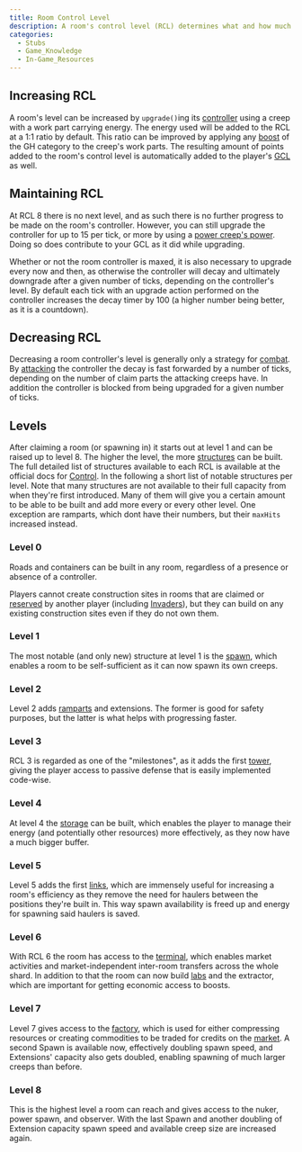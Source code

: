 ```yaml
---
title: Room Control Level
description: A room's control level (RCL) determines what and how much a player can build in a given room, and ultimately how useful it will be to the player. It only applies to owned rooms, and it can be upgraded by a creep using energy. When a room is first claimed, it is at RCL 1. Each level takes exponentially more energy to complete, until the transition from RCL 7 to 8, which costs 10,935,000 energy.
categories:
  - Stubs
  - Game_Knowledge
  - In-Game_Resources
---
```


## Increasing RCL

A room's level can be increased by `upgrade()`ing its [controller](/StructureController) using a creep with a work part carrying energy. The energy used will be added to the RCL at a 1:1 ratio by default. This ratio can be improved by applying any [boost](/Boosts) of the GH category to the creep's work parts. The resulting amount of points added to the room's control level is automatically added to the player's [GCL](/Global_Control_Level) as well.

## Maintaining RCL

At RCL 8 there is no next level, and as such there is no further progress to be made on the room's controller. However, you can still upgrade the controller for up to 15 per tick, or more by using a [power creep's power](/Power#operate_controller). Doing so does contribute to your GCL as it did while upgrading.

Whether or not the room controller is maxed, it is also necessary to upgrade every now and then, as otherwise the controller will decay and ultimately downgrade after a given number of ticks, depending on the controller's level. By default each tick with an upgrade action performed on the controller increases the decay timer by 100 (a higher number being better, as it is a countdown).

## Decreasing RCL

Decreasing a room controller's level is generally only a strategy for [combat](/Combat). By [attacking](https://docs.screeps.com/control.html#Attacking-controllers) the controller the decay is fast forwarded by a number of ticks, depending on the number of claim parts the attacking creeps have. In addition the controller is blocked from being upgraded for a given number of ticks.

## Levels

After claiming a room (or spawning in) it starts out at level 1 and can be raised up to level 8. The higher the level, the more [structures](/Structure) can be built. The full detailed list of structures available to each RCL is available at the official docs for [Control](https://docs.screeps.com/control.html#Available-structures-per-RCL). In the following a short list of notable structures per level. Note that many structures are not available to their full capacity from when they're first introduced. Many of them will give you a certain amount to be able to be built and add more every or every other level. One exception are ramparts, which dont have their numbers, but their `maxHits` increased instead.

### Level 0

Roads and containers can be built in any room, regardless of a presence or absence of a controller.

Players cannot create construction sites in rooms that are claimed or [reserved](/Reservation) by another player (including [Invaders](/Invader)), but they can build on any existing construction sites even if they do not own them.

### Level 1

The most notable (and only new) structure at level 1 is the [spawn](/StructureSpawn), which enables a room to be self-sufficient as it can now spawn its own creeps.

### Level 2

Level 2 adds [ramparts](/Defensive_Structures#StructureRampart) and extensions. The former is good for safety purposes, but the latter is what helps with progressing faster.

### Level 3

RCL 3 is regarded as one of the "milestones", as it adds the first [tower](/StructureTower), giving the player access to passive defense that is easily implemented code-wise.

### Level 4

At level 4 the [storage](/StructureStorage) can be built, which enables the player to manage their energy (and potentially other resources) more effectively, as they now have a much bigger buffer.

### Level 5

Level 5 adds the first [links](/StructureLink), which are immensely useful for increasing a room's efficiency as they remove the need for haulers between the positions they're built in. This way spawn availability is freed up and energy for spawning said haulers is saved.

### Level 6

With RCL 6 the room has access to the [terminal](/StructureTerminal), which enables market activities and market-independent inter-room transfers across the whole shard. In addition to that the room can now build [labs](/StructureLab) and the extractor, which are important for getting economic access to boosts.

### Level 7

Level 7 gives access to the [factory](/StructureFactory), which is used for either compressing resources or creating commodities to be traded for credits on the [market](/Market). A second Spawn is available now, effectively doubling spawn speed, and Extensions' capacity also gets doubled, enabling spawning of much larger creeps than before.

### Level 8

This is the highest level a room can reach and gives access to the nuker, power spawn, and observer. With the last Spawn and another doubling of Extension capacity spawn speed and available creep size are increased again.